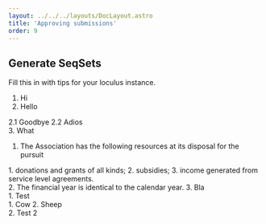 ```yaml
---
layout: ../../../layouts/DocLayout.astro
title: 'Approving submissions'
order: 9
---
```


## Generate SeqSets

Fill this in with tips for your loculus instance.


1. Hi
2. Hello
<div class="indent">
2.1 Goodbye
2.2 Adios
</div>
3. What



1. The Association has the following resources at its disposal for the pursuit
<div class="lettered-list">
<div class="indent">
1. donations and grants of all kinds;
2. subsidies;
3. income generated from service level agreements.
</div>
</div>
2. The financial year is identical to the calendar year.
3. Bla


<div class="multiLevelNumberedList">
1. Test
<div>
1. Cow
2. Sheep
</div>
2. Test 2

</div>

